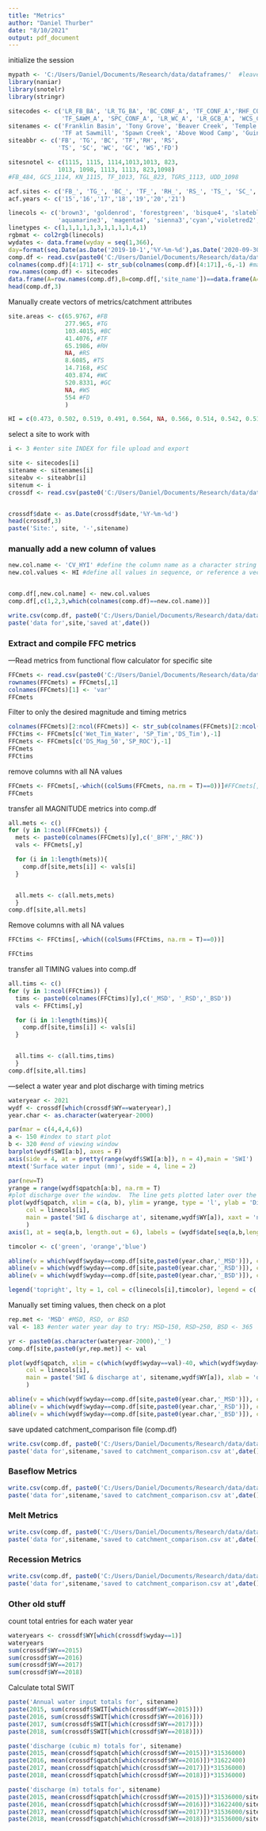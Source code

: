 ```yaml
---
title: "Metrics"
author: "Daniel Thurber"
date: "8/10/2021"
output: pdf_document
---
```

initialize the session
```r
mypath <- 'C:/Users/Daniel/Documents/Research/data/dataframes/'  #leave this as directory
library(naniar)
library(snotelr)
library(stringr)

sitecodes <- c('LR_FB_BA', 'LR_TG_BA', 'BC_CONF_A', 'TF_CONF_A','RHF_CONF_A', 'RS_CONF_A', 
               'TF_SAWM_A', 'SPC_CONF_A', 'LR_WC_A', 'LR_GCB_A', 'WCS_CONF_A', 'LR_FD')
sitenames <- c('Franklin Basin', 'Tony Grove', 'Beaver Creek', 'Temple Fork', 'Right Hand Fork','Ricks Spring', 
               'TF at Sawmill', 'Spawn Creek', 'Above Wood Camp', 'Guinavah Campground','Wood Camp Spring','First Dam')
siteabbr <- c('FB', 'TG', 'BC', 'TF','RH', 'RS', 
              'TS', 'SC', 'WC', 'GC', 'WS','FD')

sitesnotel <- c(1115, 1115, 1114,1013,1013, 823, 
              1013, 1098, 1113, 1113, 823,1098)
#FB_484, GCS_1114, KN_1115, TF_1013, TGL_823, TGRS_1113, UDD_1098

acf.sites <- c('FB_', 'TG_', 'BC_', 'TF_', 'RH_', 'RS_', 'TS_', 'SC_', 'WC_', 'GC_', 'WS_', 'FD_')
acf.years <- c('15','16','17','18','19','20','21')

linecols <- c('brown3', 'goldenrod', 'forestgreen', 'bisque4', 'slateblue', 'tan1', 
              'aquamarine3', 'magenta4', 'sienna3','cyan','violetred2','yellow2')
linetypes <- c(1,1,1,1,1,3,1,1,1,1,4,1)
rgbmat <- col2rgb(linecols)
wydates <- data.frame(wyday = seq(1,366),
day=format(seq.Date(as.Date('2019-10-1','%Y-%m-%d'),as.Date('2020-09-30','%Y-%m-%d'),1),'%m-%d'))
comp.df <- read.csv(paste0('C:/Users/Daniel/Documents/Research/data/dataframes/catchment_comparison.csv'))
colnames(comp.df)[4:171] <- str_sub(colnames(comp.df)[4:171],-6,-1) #make sure column names are only the last 6 characters
row.names(comp.df) <- sitecodes
data.frame(A=row.names(comp.df),B=comp.df[,'site_name'])==data.frame(A=sitecodes, B = sitenames)#verify that row names match up
head(comp.df,3)
```

Manually create vectors of metrics/catchment attributes
```r
site.areas <- c(65.9767, #FB
                277.965, #TG
                103.4015, #BC
                41.4076, #TF
                65.1986, #RH
                NA, #RS
                8.6085, #TS
                14.7168, #SC
                403.874, #WC
                520.8331, #GC
                NA, #WS
                554 #FD
                )
```
```r
HI = c(0.473, 0.502, 0.519, 0.491, 0.564, NA, 0.566, 0.514, 0.542, 0.519, NA, NA)

```

select a site to work with
```r
i <- 3 #enter site INDEX for file upload and export

site <- sitecodes[i]               
sitename <- sitenames[i]
siteabv <- siteabbr[i]
sitenum <- i
crossdf <- read.csv(paste0('C:/Users/Daniel/Documents/Research/data/dataframes/patched_data/',site,'_patched.csv'))


crossdf$date <- as.Date(crossdf$date,'%Y-%m-%d')
head(crossdf,3)
paste('Site:', site, '-',sitename)
```

### manually add a new column of values
```r
new.col.name <- 'CV_HYI' #define the column name as a character string
new.col.values <- HI #define all values in sequence, or reference a vector with them


comp.df[,new.col.name] <- new.col.values
comp.df[,c(1,2,3,which(colnames(comp.df)==new.col.name))]
```

```r
write.csv(comp.df, paste0('C:/Users/Daniel/Documents/Research/data/dataframes/catchment_comparison.csv'), row.names = F)
paste('data for',site,'saved at',date())
```



### Extract and compile FFC metrics
---Read metrics from functional flow calculator for specific site
```r
FFCmets <- read.csv(paste0('C:/Users/Daniel/Documents/Research/data/dataframes/FFC_data/',siteabv,'_metrics.csv'))
rownames(FFCmets) = FFCmets[,1]
colnames(FFCmets)[1] <- 'var'
FFCmets
```

Filter to only the desired magnitude and timing metrics
```r
colnames(FFCmets)[2:ncol(FFCmets)] <- str_sub(colnames(FFCmets)[2:ncol(FFCmets)],-2,-1)
FFCtims <- FFCmets[c('Wet_Tim_Water', 'SP_Tim','DS_Tim'),-1]
FFCmets <- FFCmets[c('DS_Mag_50','SP_ROC'),-1]
FFCmets
FFCtims
```
remove columns with all NA values
```r
FFCmets <- FFCmets[,-which((colSums(FFCmets, na.rm = T)==0))]#FFCmets[,-which(is.na(colSums(FFCmets)))]  
FFCmets
```

transfer all MAGNITUDE metrics into comp.df
```r
all.mets <- c()
for (y in 1:ncol(FFCmets)) {
  mets <- paste0(colnames(FFCmets)[y],c('_BFM','_RRC'))
  vals <- FFCmets[,y]

  for (i in 1:length(mets)){
    comp.df[site,mets[i]] <- vals[i]
  }


  all.mets <- c(all.mets,mets)
  }
comp.df[site,all.mets]
```


Remove columns with all NA values
```r
FFCtims <- FFCtims[,-which((colSums(FFCtims, na.rm = T)==0))]

FFCtims

```

transfer all TIMING values into comp.df
```r
all.tims <- c()
for (y in 1:ncol(FFCtims)) {
  tims <- paste0(colnames(FFCtims)[y],c('_MSD', '_RSD','_BSD'))
  vals <- FFCtims[,y]

  for (i in 1:length(tims)){
    comp.df[site,tims[i]] <- vals[i]
  }


  all.tims <- c(all.tims,tims)
  }
comp.df[site,all.tims]
```
---select a water year and plot discharge with timing metrics
```r
wateryear <- 2021
wydf <- crossdf[which(crossdf$WY==wateryear),]
year.char <- as.character(wateryear-2000)

par(mar = c(4,4,4,6))
a <- 150 #index to start plot
b <- 320 #end of viewing window
barplot(wydf$SWI[a:b], axes = F)
axis(side = 4, at = pretty(range(wydf$SWI[a:b]), n = 4),main = 'SWI')
mtext('Surface water input (mm)', side = 4, line = 2)

par(new=T)
yrange = range(wydf$qpatch[a:b], na.rm = T)
#plot discharge over the window.  The line gets plotted later over the highlight rectangles
plot(wydf$qpatch, xlim = c(a, b), ylim = yrange, type = 'l', ylab = 'Discharge (m^3/s)', 
     col = linecols[i],
     main = paste('SWI & discharge at', sitename,wydf$WY[a]), xaxt = 'n', xlab = 'date'
     )
axis(1, at = seq(a,b, length.out = 6), labels = (wydf$date[seq(a,b,length.out = 6)]))

timcolor <- c('green', 'orange','blue')

abline(v = which(wydf$wyday==comp.df[site,paste0(year.char,'_MSD')]), col = timcolor[1])
abline(v = which(wydf$wyday==comp.df[site,paste0(year.char,'_RSD')]), col = timcolor[2])
abline(v = which(wydf$wyday==comp.df[site,paste0(year.char,'_BSD')]), col = timcolor[3])

legend('topright', lty = 1, col = c(linecols[i],timcolor), legend = c('discharge','melt start', 'recession start', 'baseflow start'))
```

Manually set timing values, then check on a plot
```r
rep.met <- 'MSD' #MSD, RSD, or BSD
val <- 183 #enter water year day to try: MSD~150, RSD~250, BSD <- 365

yr <- paste0(as.character(wateryear-2000),'_')
comp.df[site,paste0(yr,rep.met)] <- val

plot(wydf$qpatch, xlim = c(which(wydf$wyday==val)-40, which(wydf$wyday==val)+40), ylim = yrange, type = 'l', ylab = 'Discharge (m^3/s)', 
     col = linecols[i],
     main = paste('SWI & discharge at', sitename,wydf$WY[a]), xlab = 'date'
     )

abline(v = which(wydf$wyday==comp.df[site,paste0(year.char,'_MSD')]), col = timcolor[1])
abline(v = which(wydf$wyday==comp.df[site,paste0(year.char,'_RSD')]), col = timcolor[2])
abline(v = which(wydf$wyday==comp.df[site,paste0(year.char,'_BSD')]), col = timcolor[3])
```



save updated catchment_comparison file (comp.df)
```r
write.csv(comp.df, paste0('C:/Users/Daniel/Documents/Research/data/dataframes/catchment_comparison.csv'), row.names = F)
paste('data for',sitename,'saved to catchment_comparison.csv at',date())
```
### Baseflow Metrics

```r
write.csv(comp.df, paste0('C:/Users/Daniel/Documents/Research/data/dataframes/catchment_comparison.csv'), row.names = F)
paste('data for',sitename,'saved to catchment_comparison.csv at',date())
```

### Melt Metrics

```r
write.csv(comp.df, paste0('C:/Users/Daniel/Documents/Research/data/dataframes/catchment_comparison.csv'), row.names = F)
paste('data for',sitename,'saved to catchment_comparison.csv at',date())
```

### Recession Metrics

```r
write.csv(comp.df, paste0('C:/Users/Daniel/Documents/Research/data/dataframes/catchment_comparison.csv'), row.names = F)
paste('data for',sitename,'saved to catchment_comparison.csv at',date())
```

### Other old stuff
count total entries for each water year
```r
wateryears <- crossdf$WY[which(crossdf$wyday==1)]
wateryears
sum(crossdf$WY==2015)
sum(crossdf$WY==2016)
sum(crossdf$WY==2017)
sum(crossdf$WY==2018)

```

Calculate total SWIT
```r
paste('Annual water input totals for', sitename)
paste(2015, sum(crossdf$SWIT[which(crossdf$WY==2015)]))
paste(2016, sum(crossdf$SWIT[which(crossdf$WY==2016)]))
paste(2017, sum(crossdf$SWIT[which(crossdf$WY==2017)]))
paste(2018, sum(crossdf$SWIT[which(crossdf$WY==2018)]))
```

```r
paste('discharge (cubic m) totals for', sitename)
paste(2015, mean(crossdf$qpatch[which(crossdf$WY==2015)])*31536000)
paste(2016, mean(crossdf$qpatch[which(crossdf$WY==2016)])*31622400)
paste(2017, mean(crossdf$qpatch[which(crossdf$WY==2017)])*31536000)
paste(2018, mean(crossdf$qpatch[which(crossdf$WY==2018)])*31536000)
```


```r
paste('discharge (m) totals for', sitename)
paste(2015, mean(crossdf$qpatch[which(crossdf$WY==2015)])*31536000/siteareas[i])
paste(2016, mean(crossdf$qpatch[which(crossdf$WY==2016)])*31622400/siteareas[i])
paste(2017, mean(crossdf$qpatch[which(crossdf$WY==2017)])*31536000/siteareas[i])
paste(2018, mean(crossdf$qpatch[which(crossdf$WY==2018)])*31536000/siteareas[i])
```